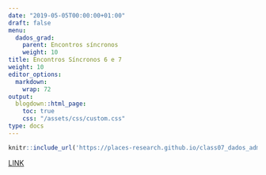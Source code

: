 ```yaml
---
date: "2019-05-05T00:00:00+01:00"
draft: false
menu:
  dados_grad:
    parent: Encontros síncronos
    weight: 10
title: Encontros Síncronos 6 e 7
weight: 10
editor_options: 
  markdown: 
    wrap: 72
output: 
  blogdown::html_page:
    toc: true
    css: "/assets/css/custom.css"
type: docs
---
```



```r
knitr::include_url('https://places-research.github.io/class07_dados_adm', height = "400px")
```

[LINK](https://places-research.github.io/class07_dados_adm)




